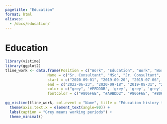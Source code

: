 ```yaml
---
pagetitle: "Education"
format: html
aliases: 
  - /docs/education/
---
```


# Education

```r
library(vistime)
library(ggplot2)
tline_work <- data.frame(Position = c("Work", "Education", "Work", "Work", "Work", "Education", "Education"),
                   Name = c("Sr. Consultant", "MSc", "Jr. Consultant", "Assistant Site Sup.", "Internship", "Specialty", "BSc Civil Engineering"),
                   start = c("2020-09-01", "2019-09-20", "2015-07-06", "2014-10-01", "2015-03-01", "2014-08-01", "2008-08-20"),
                   end = c("2022-06-23", "2020-09-18", "2019-08-31", "2015-03-01", "2015-06-20", "2015-05-20", "2014-05-20"),
                   color = c("grey", '#FFDDDB', 'grey', 'grey', 'grey', '#FFDDDB', '#FFDDDB'),
                   fontcolor = c("#806F6E", "#A9BDD2", "#806F6E", "#806F6E", "#806F6E", "#A9BDD2", "#A9BDD2"))
                  
gg_vistime(tline_work, col.event = "Name", title = "Education history timeline", optimize_y = F, linewidth = 20) +
  theme(axis.text.x = element_text(angle=90)) +
  labs(caption = "Grey means working periods") +
  theme_minimal()
```

